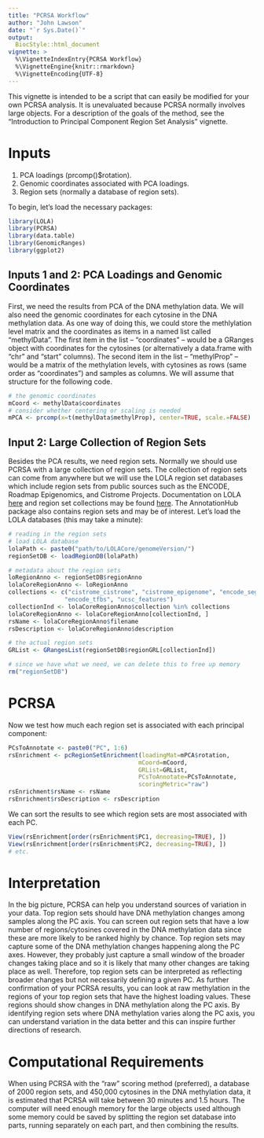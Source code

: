 ```yaml
---
title: "PCRSA Workflow"
author: "John Lawson"
date: "`r Sys.Date()`"
output: 
  BiocStyle::html_document
vignette: >
  %\VignetteIndexEntry{PCRSA Workflow}
  %\VignetteEngine{knitr::rmarkdown}
  %\VignetteEncoding{UTF-8}
---
```

    
    
This vignette is intended to be a script that can easily be modified for your own PCRSA analysis. It is unevaluated because PCRSA normally involves large objects. For a description of the goals of the method, see the "Introduction to Principal Component Region Set Analysis" vignette.

# Inputs

1. PCA loadings (prcomp()$rotation).
2. Genomic coordinates associated with PCA loadings.
3. Region sets (normally a database of region sets).

To begin, let's load the necessary packages:
    
```r
library(LOLA)
library(PCRSA)
library(data.table)
library(GenomicRanges)
library(ggplot2)
```

## Inputs 1 and 2: PCA Loadings and Genomic Coordinates

First, we need the results from PCA of the DNA methylation data. We will also need the genomic coordinates for each cytosine in the DNA methylation data. As one way of doing this, we could store the methlylation level matrix and the coordinates as items in a named list called "methylData". The first item in the list -- "coordinates" -- would be a GRanges object with coordinates for the cytosines (or alternatively a data.frame with "chr" and "start" columns). The second item in the list -- "methylProp" -- would be a matrix of the methylation levels, with cytosines as rows (same order as "coordinates") and samples as columns. We will assume that structure for the following code.   

```r
# the genomic coordinates
mCoord <- methylData$coordinates
# consider whether centering or scaling is needed
mPCA <- prcomp(x=t(methylData$methylProp), center=TRUE, scale.=FALSE)
```

## Input 2: Large Collection of Region Sets

Besides the PCA results, we need region sets. Normally we should use PCRSA with a large collection of region sets. The collection of region sets can come from anywhere but we will use the LOLA region set databases which include region sets from public sources such as the ENCODE, Roadmap Epigenomics, and Cistrome Projects. Documentation on LOLA [here](http://bioconductor.org/packages/release/bioc/html/LOLA.html) and region set collections may be found [here](http://databio.org/regiondb). The AnnotationHub package also contains region sets and may be of interest. Let's load the LOLA databases (this may take a minute): 
    
```r
# reading in the region sets
# load LOLA database
lolaPath <- paste0("path/to/LOLACore/genomeVersion/") 
regionSetDB <- loadRegionDB(lolaPath)

# metadata about the region sets
loRegionAnno <- regionSetDB$regionAnno
lolaCoreRegionAnno <- loRegionAnno
collections <- c("cistrome_cistrome", "cistrome_epigenome", "encode_segmentation", 
                "encode_tfbs", "ucsc_features")
collectionInd <- lolaCoreRegionAnno$collection %in% collections
lolaCoreRegionAnno <- lolaCoreRegionAnno[collectionInd, ]
rsName <- lolaCoreRegionAnno$filename
rsDescription <- lolaCoreRegionAnno$description

# the actual region sets
GRList <- GRangesList(regionSetDB$regionGRL[collectionInd])

# since we have what we need, we can delete this to free up memory
rm("regionSetDB")
```

# PCRSA

Now we test how much each region set is associated with each principal component:
    
```r
PCsToAnnotate <- paste0("PC", 1:6)
rsEnrichment <- pcRegionSetEnrichment(loadingMat=mPCA$rotation, 
                                     mCoord=mCoord, 
                                     GRList=GRList, 
                                     PCsToAnnotate=PCsToAnnotate, 
                                     scoringMetric="raw")
rsEnrichment$rsName <- rsName
rsEnrichment$rsDescription <- rsDescription
```

We can sort the results to see which region sets are most associated with each PC.

```r
View(rsEnrichment[order(rsEnrichment$PC1, decreasing=TRUE), ])
View(rsEnrichment[order(rsEnrichment$PC2, decreasing=TRUE), ])
# etc.
```

# Interpretation

In the big picture, PCRSA can help you understand sources of variation in your data. Top region sets should have DNA methylation changes among samples along the PC axis. You can screen out region sets that have a low number of regions/cytosines covered in the DNA methylation data since these are more likely to be ranked highly by chance. Top region sets may capture some of the DNA methylation changes happening along the PC axes. However, they probably just capture a small window of the broader changes taking place and so it is likely that many other changes are taking place as well. Therefore, top region sets can be interpreted as reflecting broader changes but not necessarily defining a given PC. As further confirmation of your PCRSA results, you can look at raw methylation in the regions of your top region sets that have the highest loading values. These regions should show changes in DNA methylation along the PC axis. By identifying region sets where DNA methylation varies along the PC axis, you can understand variation in the data better and this can inspire further directions of research.

# Computational Requirements

When using PCRSA with the "raw" scoring method (preferred), a database of 2000 region sets, and 450,000 cytosines in the DNA methylation data, it is estimated that PCRSA will take between 30 minutes and 1.5 hours. The computer will need enough memory for the large objects used although some memory could be saved by splitting the region set database into parts, running separately on each part, and then combining the results.  
